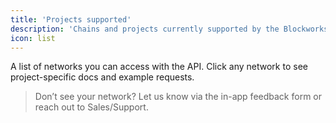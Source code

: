 ```yaml
---
title: 'Projects supported'
description: 'Chains and projects currently supported by the Blockworks Data API'
icon: list
---
```


A list of networks you can access with the API. Click any network to see project-specific docs and example requests.

<CardGroup cols={2}>
  <Card
    title="Ethereum"
    icon="https://assets.coingecko.com/coins/images/279/standard/ethereum.png?1696501628"
    href="/api-reference/metrics-catalog"
  />
  <Card
    title="Base"
    icon="/images/_base-square.svg"
    href="/api-reference/metrics-catalog"
  />
  <Card
    title="Arbitrum"
    icon="https://assets.coingecko.com/coins/images/16547/standard/arb.jpg?1721358242"
    href="/api-reference/metrics-catalog"
  />
  <Card
    title="Solana"
    icon="https://assets.coingecko.com/coins/images/4128/standard/solana.png?1718769756"
    href="/api-reference/metrics-catalog"
  />
</CardGroup>

> Don’t see your network? Let us know via the in-app feedback form or reach out to Sales/Support.
